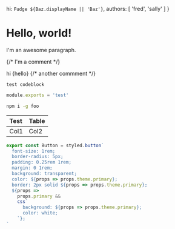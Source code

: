 
  hi: `Fudge ${Baz.displayName || 'Baz'}`,
  authors: [
    'fred',
    'sally'
  ]
}

# Hello, world!


I'm an awesome paragraph.

{/* I'm a comment */}

<Foo bg='red'>
  <Bar>hi</Bar>
    {hello}
    {/* another commment */}
</Foo>

```
test codeblock
```

```js
module.exports = 'test'
```

```sh
npm i -g foo
```

| Test | Table |
| :--- | :---- |
| Col1 | Col2  |


```js
export const Button = styled.button`
  font-size: 1rem;
  border-radius: 5px;
  padding: 0.25rem 1rem;
  margin: 0 1rem;
  background: transparent;
  color: ${props => props.theme.primary};
  border: 2px solid ${props => props.theme.primary};
  ${props =>
    props.primary &&
    css`
      background: ${props => props.theme.primary};
      color: white;
    `};
`
```
